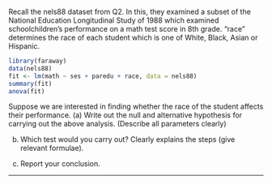 Recall the nels88 dataset from Q2. 
In this, they examined a subset of the National Education Longitudinal Study of 1988 which examined schoolchildren’s performance on a math test score in 8th grade. "race" determines the race of each student which is one of White, Black, Asian or Hispanic.

```r
library(faraway)
data(nels88)
fit <- lm(math ~ ses + paredu + race, data = nels88)
summary(fit)
anova(fit)
```
Suppose we are interested in finding whether the race of the student affects their performance.
(a)  Write out the null and alternative hypothesis for carrying out the above analysis. (Describe all parameters clearly)

(b) Which test would you carry out? Clearly explains the steps (give relevant formulae).

(c) Report your conclusion.

-------


